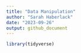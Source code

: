 ```yaml
---
title: "Data Manipulation"
author: "Sarah Haberlack"
date: "2023-09-26"
output: github_document
---
```


```r
library(tidyverse)
```
